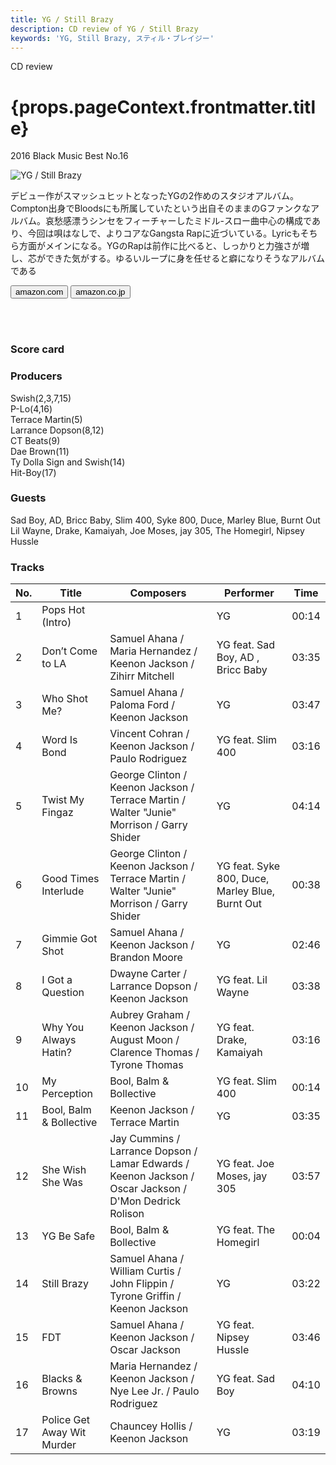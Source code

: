```yaml
---
title: YG / Still Brazy
description: CD review of YG / Still Brazy
keywords: 'YG, Still Brazy, スティル・ブレイジー'
---
```




<p className="largeP">CD review</p>
<h1 className="h1--no--margin">{props.pageContext.frontmatter.title}</h1>
<p className="largeP"><Link to="/best50/2016/">2016 Black Music Best No.16</Link></p>

<Row  className="image-card-group">
	<Column colMd={"3"} colLg={"4"} noGutterMdLeft="">
       <ImageCard>

![YG / Still Brazy](../../images/cd/yg2L.jpg) 

</ImageCard>
	</Column>
	<Column colMd={"4"} colLg={"8"} noGutterMdLeft="">
	<p>
	デビュー作がスマッシュヒットとなったYGの2作めのスタジオアルバム。Compton出身でBloodsにも所属していたという出自そのままのGファンクなアルバム。哀愁感漂うシンセをフィーチャーしたミドル-スロー曲中心の構成であり、今回は唄はなしで、よりコアなGangsta Rapに近づいている。Lyricもそちら方面がメインになる。YGのRapは前作に比べると、しっかりと力強さが増し、芯ができた気がする。ゆるいループに身を任せると癖になりそうなアルバムである
	</p>
	<div>
	  <Button className="button-right-mergin"  href="https://amzn.to/2PQQ38l" kind="primary" size="small" renderIcon={ArrowUpRight24}>
      amazon.com
    </Button>
	  <Button className="button-right-mergin"  href="https://amzn.to/2Y0vSJQ" kind="secondary" size="small" renderIcon={ArrowUpRight24}>
      amazon.co.jp
    </Button>
	</div>
	<a href="https://geo.music.apple.com/jp/album/still-brazy-deluxe/1440840296?mt=1&app=music&ls=1&at=11lcug" style="display:inline-block;overflow:hidden;background:url(https://linkmaker.itunes.apple.com/ja-jp/lockup.svg?releaseDate=2016-06-17T00:00:00Z&kind=album&bubble=apple_music&style=mono-black) no-repeat;width:180px;height:45px;"></a>
	<a href="https://geo.music.apple.com/jp/album/still-brazy-deluxe/1440840296?app=itunes&at=11lcug" style="display:inline-block;overflow:hidden;background:url(https://linkmaker.itunes.apple.com/ja-jp/badge-lrg.svg?releaseDate=2016-06-17T00:00:00Z&kind=album&bubble=itunes_music) no-repeat;width:140px;height:45px;"></a>
	</Column>
</Row>
<Row >
	<Column colMd={"4"} colLg={"4"} noGutterMdLeft="">
		<div>
  		<h3>Score card</h3>
		<SliderJS1 value="1" />
  		<SliderJS2 value="2" />
		<SliderJS3 value="2" />
  		<SliderJS4 value="8" />
		</div>
	</Column>
	<Column colMd={"8"} colLg={"8"} noGutterMdLeft="">
		<div>
			<h3>Producers</h3>
			<p>
				Swish(2,3,7,15)
				<br/>P-Lo(4,16)
				<br/>Terrace Martin(5)
				<br/>Larrance Dopson(8,12)
				<br/>CT Beats(9)
				<br/>Dae Brown(11)
				<br/>Ty Dolla Sign and Swish(14)
				<br/>Hit-Boy(17)
			</p>
			<h3>Guests</h3>
			<p>
				Sad Boy, AD, Bricc Baby, Slim 400, Syke 800, Duce, Marley Blue, Burnt Out Lil Wayne, Drake, Kamaiyah, Joe Moses, jay 305, The Homegirl, Nipsey Hussle
			</p>
		</div>
	</Column>
</Row>

<h3>Tracks</h3>

| No. |	 Title                     |	 Composers                                                                                            |	 Performer                                      |	 Time	|
| --- |	-------------------------- | ------------------------------------------------------------------------------------------------------ | ----------------------------------------------- | ----- |
|	1	  |	Pops Hot (Intro)           |                                                                                                       	|	YG                                             	|	00:14 |
|	2	  |	Don’t Come to LA         	 | Samuel Ahana / Maria Hernandez / Keenon Jackson / Zihirr Mitchell                                     	|	YG feat. Sad Boy, AD , Bricc Baby              	|	03:35 |
|	3	  |	Who Shot Me?               | Samuel Ahana / Paloma Ford / Keenon Jackson                                                           	|	YG                                             	|	03:47 |
|	4	  |	Word Is Bond               | Vincent Cohran / Keenon Jackson / Paulo Rodriguez                                                     	|	YG feat. Slim 400                              	|	03:16 |
|	5	  |	Twist My Fingaz            | George Clinton / Keenon Jackson / Terrace Martin / Walter "Junie" Morrison / Garry Shider             	|	YG                                             	|	04:14 |
|	6	  |	Good Times Interlude       | George Clinton / Keenon Jackson / Terrace Martin / Walter "Junie" Morrison / Garry Shider             	|	YG feat. Syke 800, Duce, Marley Blue, Burnt Out	|	00:38 |
|	7	  |	Gimmie Got Shot            | Samuel Ahana / Keenon Jackson / Brandon Moore                                                         	|	YG                                             	|	02:46 |
|	8	  |	I Got a Question           | Dwayne Carter / Larrance Dopson / Keenon Jackson                                                      	|	YG feat. Lil Wayne                             	|	03:38 |
|	9	  |	Why You Always Hatin?      | Aubrey Graham / Keenon Jackson / August Moon / Clarence Thomas / Tyrone Thomas                        	|	YG feat. Drake, Kamaiyah                       	|	03:16 |
|	10	|	My Perception              | Bool, Balm & Bollective                                                                               	|	YG feat. Slim 400                              	|	00:14 |
|	11	|	Bool, Balm & Bollective    | Keenon Jackson / Terrace Martin                                                                       	|	YG                                             	|	03:35 |
|	12	|	She Wish She Was           | Jay Cummins / Larrance Dopson / Lamar Edwards / Keenon Jackson / Oscar Jackson / D'Mon Dedrick Rolison	|	YG feat. Joe Moses, jay 305                    	|	03:57 |
|	13	|	YG Be Safe                 | Bool, Balm & Bollective                                                                               	|	YG feat. The Homegirl                          	|	00:04 |
|	14	|	Still Brazy                | Samuel Ahana / William Curtis / John Flippin / Tyrone Griffin / Keenon Jackson                        	|	YG                                             	|	03:22 |
|	15	|	FDT                        | Samuel Ahana / Keenon Jackson / Oscar Jackson                                                         	|	YG feat. Nipsey Hussle                         	|	03:46 |
|	16	|	Blacks & Browns            | Maria Hernandez / Keenon Jackson / Nye Lee Jr. / Paulo Rodriguez                                      	|	YG feat. Sad Boy                               	|	04:10 |
|	17	|	Police Get Away Wit Murder | Chauncey Hollis / Keenon Jackson                                                                      	|	YG                                             	|	03:19 |
